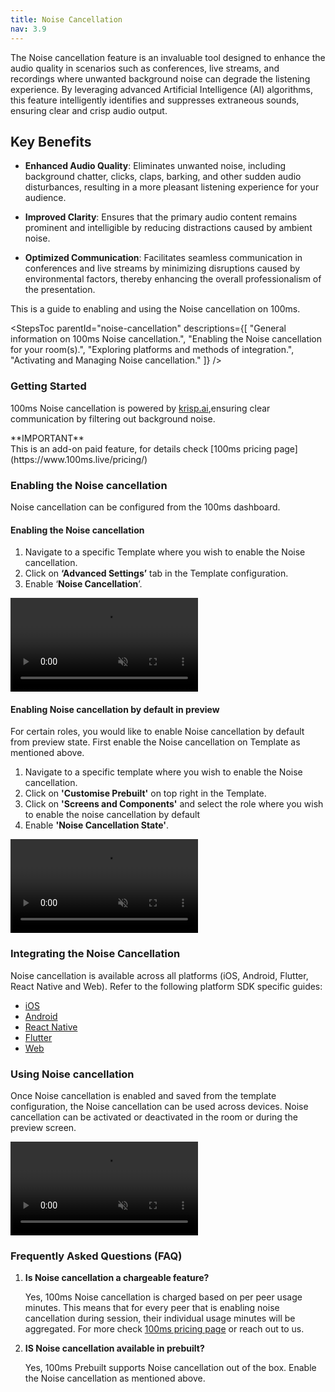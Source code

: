 ```yaml
---
title: Noise Cancellation
nav: 3.9
---
```


The Noise cancellation feature is an invaluable tool designed to enhance the audio quality in scenarios such as conferences, live streams, and recordings where unwanted background noise can degrade the listening experience. By leveraging advanced Artificial Intelligence (AI) algorithms, this feature intelligently identifies and suppresses extraneous sounds, ensuring clear and crisp audio output.

## Key Benefits

- **Enhanced Audio Quality**: Eliminates unwanted noise, including background chatter, clicks, claps, barking, and other sudden audio disturbances, resulting in a more pleasant listening experience for your audience.

- **Improved Clarity**: Ensures that the primary audio content remains prominent and intelligible by reducing distractions caused by ambient noise.

- **Optimized Communication**: Facilitates seamless communication in conferences and live streams by minimizing disruptions caused by environmental factors, thereby enhancing the overall professionalism of the presentation.

This is a guide to enabling and using the Noise cancellation on 100ms.

<StepsToc
    parentId="noise-cancellation"
    descriptions={[
        "General information on 100ms Noise cancellation.",
        "Enabling the Noise cancellation for your room(s).",
        "Exploring platforms and methods of integration.",
        "Activating and Managing Noise cancellation."
    ]}
/>

<StepsContainer id="noise-cancellation">

### Getting Started
100ms Noise cancellation is powered by [krisp.ai](https://krisp.ai/),ensuring clear communication by filtering out background noise.

<Note type='warning'>
**IMPORTANT** <br/>
This is an add-on paid feature, for details check [100ms pricing page](https://www.100ms.live/pricing/) 
</Note>

### Enabling the Noise cancellation

Noise cancellation can be configured from the 100ms dashboard.

#### Enabling the Noise cancellation

1. Navigate to a specific Template where you wish to enable the Noise cancellation.
2. Click on **‘Advanced Settings’** tab in the Template configuration.
3. Enable ‘**Noise Cancellation**’.

<video loop="true" autoplay="autoPlay" controls="false" id="vid" muted>
    <source src="/docs/docs/v2/noise-cancellation/enable-nc.mp4" type="video/mp4" />
</video>

#### Enabling Noise cancellation by default in preview

For certain roles, you would like to enable Noise cancellation by default from preview state. First enable the Noise cancellation on Template as mentioned above.

1. Navigate to a specific template where you wish to enable the Noise cancellation.
2. Click on **'Customise Prebuilt'** on top right in the Template.
3. Click on **'Screens and Components'** and select the role where you wish to enable the noise cancellation by default
4. Enable **'Noise Cancellation State'**.

<video loop="true" autoplay="autoPlay" controls="false" id="vid" muted>
    <source src="/docs/docs/v2/noise-cancellation/enable-nc-preview.mp4" type="video/mp4" />
</video>

### Integrating the Noise Cancellation
Noise cancellation is available across all platforms (iOS, Android, Flutter, React Native and Web). Refer to the following platform SDK specific guides:
- [iOS](/ios/v2/how-to-guides/extend-capabilities/plugins/noise-cancellation)
- [Android](/android/v2/how-to-guides/extend-capabilities/noise-cancellation)
- [React Native](/react-native/v2/how-to-guides/extend-capabilities/noise-cancellation)
- [Flutter](/flutter/v2/how-to-guides/extend-capabilities/noise-cancellation)
- [Web](/javascript/v2/how-to-guides/extend-capabilities/plugins/krisp-noise-cancellation)

### Using Noise cancellation
Once Noise cancellation is enabled and saved from the template configuration, the Noise cancellation can be used across devices. Noise cancellation can be activated or deactivated in the room or during the preview screen.

<video loop="true" autoplay="autoPlay" controls="false" id="vid" muted>
    <source src="/docs/docs/v2/noise-cancellation/experience-nc.mp4" type="video/mp4" />
</video> 

</StepsContainer>

### Frequently Asked Questions (FAQ)

1. **Is Noise cancellation a chargeable feature?**
    
    Yes, 100ms Noise cancellation is charged based on per peer usage minutes. This means that for every peer that is enabling noise cancellation during session, their individual usage minutes will be aggregated. For more check [100ms pricing page](https://www.100ms.live/pricing/) or reach out to us.

2. **IS Noise cancellation available in prebuilt?**

    Yes, 100ms Prebuilt supports Noise cancellation out of the box. Enable the Noise cancellation as mentioned above.